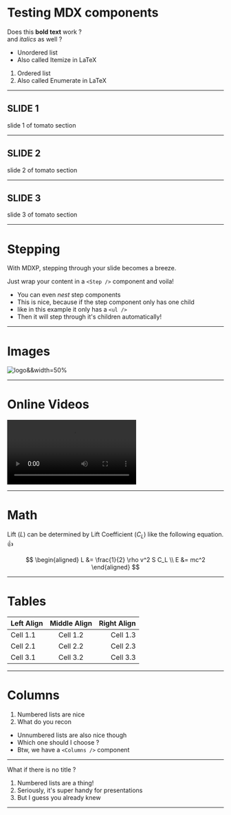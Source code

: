 
# Testing MDX components

Does this __bold text__ work  ?  
and _italics_ as well ?

- Unordered list
- Also called Itemize in LaTeX

1. Ordered list
2. Also called Enumerate in LaTeX

---

<Section color='tomato'>

# SLIDE 1

slide 1 of tomato section

---

# SLIDE 2

slide 2 of tomato section

---

# SLIDE 3

slide 3 of tomato section

</Section>

---

# Stepping

<Step offset={0}>

With MDXP, stepping through your slide becomes a breeze.

Just wrap your content in a `<Step />` component and voila!

<Step>

- You can even _nest_ step components
- This is nice, because if the step component only has one child
- like in this example it only has a `<ul />`
- Then it will step through it's children automatically!

</Step>

</Step>

---

# Images

![logo&&width=50%](./logo-material-rect.png)

---

# Online Videos

![alternate text&&width=65%&&controls](http://commondatastorage.googleapis.com/gtv-videos-bucket/sample/BigBuckBunny.mp4)

---

# Math

Lift ($L$) can be determined by Lift Coefficient ($C_L$) like the following equation. :+1:

$$
\begin{aligned}
L &= \frac{1}{2} \rho v^2 S C_L \\
E &= mc^2
\end{aligned}
$$

---

# Tables

| Left Align | Middle Align | Right Align |
|:-----------|:------------:|------------:|
| Cell 1.1   | Cell 1.2     | Cell 1.3    |
| Cell 2.1   | Cell 2.2     | Cell 2.3    |
| Cell 3.1   | Cell 3.2     | Cell 3.3    |

---

# Columns

<Columns>

1. Numbered lists are nice
2. What do you recon

- Unnumbered lists are also nice though
- Which one should I choose ?
- Btw, we have a `<Columns />` component

</Columns>

---

What if there is no title ?

<Step>

1. Numbered lists are a thing!
2. Seriously, it's super handy for presentations
3. But I guess you already knew

</Step>

---
